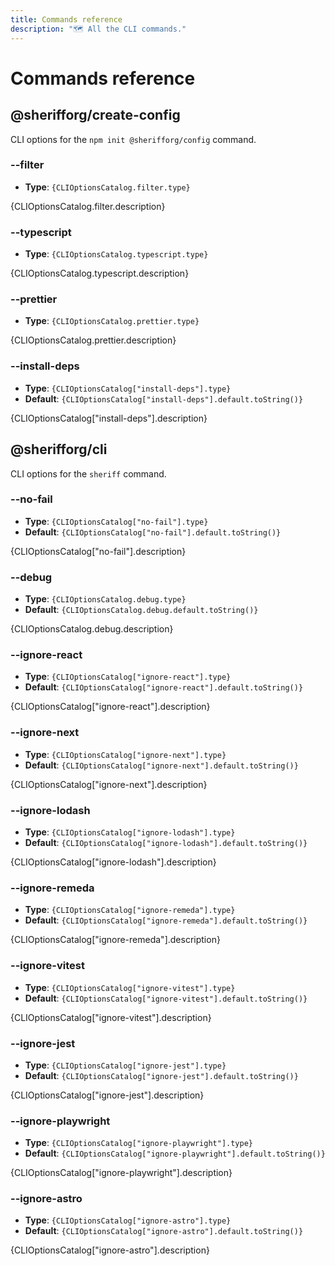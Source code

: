 ```yaml
---
title: Commands reference
description: "🗺️ All the CLI commands."
---
```



# Commands reference

## @sherifforg/create-config

CLI options for the `npm init @sherifforg/config` command.

### --filter

- **Type**: <code>{CLIOptionsCatalog.filter.type}</code>

<p>{CLIOptionsCatalog.filter.description}</p>

### --typescript

- **Type**: <code>{CLIOptionsCatalog.typescript.type}</code>

<p>{CLIOptionsCatalog.typescript.description}</p>

### --prettier

- **Type**: <code>{CLIOptionsCatalog.prettier.type}</code>

<p>{CLIOptionsCatalog.prettier.description}</p>

### --install-deps

- **Type**: <code>{CLIOptionsCatalog["install-deps"].type}</code>
- **Default**: <code>{CLIOptionsCatalog["install-deps"].default.toString()}</code>

<p>{CLIOptionsCatalog["install-deps"].description}</p>

## @sherifforg/cli

CLI options for the `sheriff` command.

### --no-fail
- **Type**: <code>{CLIOptionsCatalog["no-fail"].type}</code>
- **Default**: <code>{CLIOptionsCatalog["no-fail"].default.toString()}</code>

<p>{CLIOptionsCatalog["no-fail"].description}</p>

### --debug
- **Type**: <code>{CLIOptionsCatalog.debug.type}</code>
- **Default**: <code>{CLIOptionsCatalog.debug.default.toString()}</code>

<p>{CLIOptionsCatalog.debug.description}</p>

### --ignore-react
- **Type**: <code>{CLIOptionsCatalog["ignore-react"].type}</code>
- **Default**: <code>{CLIOptionsCatalog["ignore-react"].default.toString()}</code>

<p>{CLIOptionsCatalog["ignore-react"].description}</p>

### --ignore-next
- **Type**: <code>{CLIOptionsCatalog["ignore-next"].type}</code>
- **Default**: <code>{CLIOptionsCatalog["ignore-next"].default.toString()}</code>

<p>{CLIOptionsCatalog["ignore-next"].description}</p>

### --ignore-lodash
- **Type**: <code>{CLIOptionsCatalog["ignore-lodash"].type}</code>
- **Default**: <code>{CLIOptionsCatalog["ignore-lodash"].default.toString()}</code>

<p>{CLIOptionsCatalog["ignore-lodash"].description}</p>

### --ignore-remeda
- **Type**: <code>{CLIOptionsCatalog["ignore-remeda"].type}</code>
- **Default**: <code>{CLIOptionsCatalog["ignore-remeda"].default.toString()}</code>

<p>{CLIOptionsCatalog["ignore-remeda"].description}</p>

### --ignore-vitest
- **Type**: <code>{CLIOptionsCatalog["ignore-vitest"].type}</code>
- **Default**: <code>{CLIOptionsCatalog["ignore-vitest"].default.toString()}</code>

<p>{CLIOptionsCatalog["ignore-vitest"].description}</p>

### --ignore-jest
- **Type**: <code>{CLIOptionsCatalog["ignore-jest"].type}</code>
- **Default**: <code>{CLIOptionsCatalog["ignore-jest"].default.toString()}</code>

<p>{CLIOptionsCatalog["ignore-jest"].description}</p>

### --ignore-playwright
- **Type**: <code>{CLIOptionsCatalog["ignore-playwright"].type}</code>
- **Default**: <code>{CLIOptionsCatalog["ignore-playwright"].default.toString()}</code>

<p>{CLIOptionsCatalog["ignore-playwright"].description}</p>

### --ignore-astro
- **Type**: <code>{CLIOptionsCatalog["ignore-astro"].type}</code>
- **Default**: <code>{CLIOptionsCatalog["ignore-astro"].default.toString()}</code>

<p>{CLIOptionsCatalog["ignore-astro"].description}</p>
